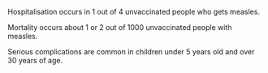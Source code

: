 Hospitalisation occurs in 1 out of 4 unvaccinated people who gets measles.

Mortality occurs about 1 or 2 out of 1000 unvaccinated people with measles.

Serious complications are common in children under 5 years old and over 30 years of age.
